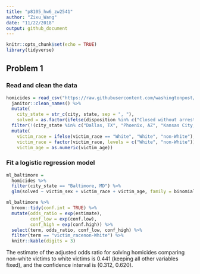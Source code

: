 ```yaml
---
title: "p8105_hw6_zw2541"
author: "Zixu_Wang"
date: "11/22/2018"
output: github_document
---
```


```r
knitr::opts_chunk$set(echo = TRUE)
library(tidyverse)
```

## Problem 1

### Read and clean the data

```r
homicides = read_csv("https://raw.githubusercontent.com/washingtonpost/data-homicides/master/homicide-data.csv") %>% 
  janitor::clean_names() %>% 
  mutate(
    city_state = str_c(city, state, sep = ", "),
    solved = as.factor(ifelse(disposition %in% c("Closed without arrest", "Open/No arrest"), 0, 1))) %>% 
  filter(!(city_state %in% c("Dallas, TX", "Phoenix, AZ", "Kansas City, MO", "Tulsa, AL"))) %>% 
  mutate(
    victim_race = ifelse(victim_race == "White", "White", "non-White"),
    victim_race = factor(victim_race, levels = c("White", "non-White")),
    victim_age = as.numeric(victim_age))
```

### Fit a logistic regression model

```r
ml_baltimore =
  homicides %>% 
  filter(city_state == "Baltimore, MD") %>% 
  glm(solved ~ victim_sex + victim_race + victim_age, family = binomial, data = .)

ml_baltimore %>% 
  broom::tidy(conf.int = TRUE) %>% 
  mutate(odds_ratio = exp(estimate),
         conf_low = exp(conf.low),
         conf_high = exp(conf.high)) %>% 
  select(term, odds_ratio, conf_low, conf_high) %>% 
  filter(term == "victim_racenon-White") %>% 
  knitr::kable(digits = 3)
```

The estimate of the adjusted odds ratio for solving homicides comparing non-white victims to white victims is 0.441 (keeping all other variables fixed), and the confidence interval is (0.312, 0.620).
